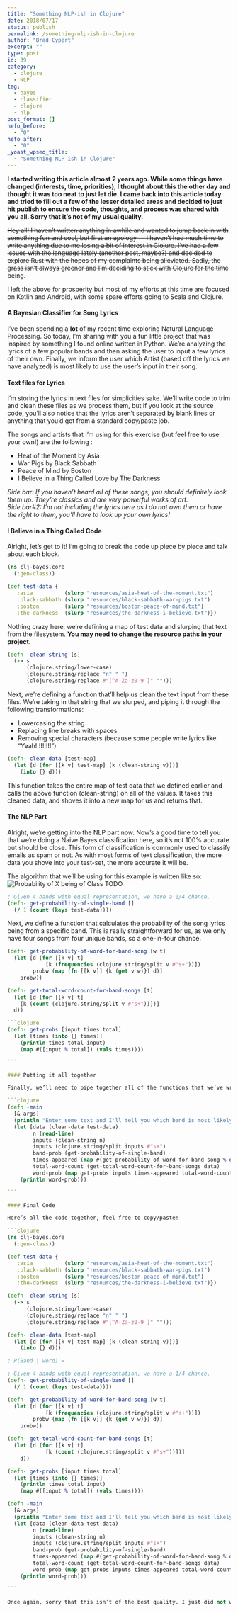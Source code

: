 ```yaml
---
title: "Something NLP-ish in Clojure"
date: 2018/07/17
status: publish
permalink: /something-nlp-ish-in-clojure
author: "Brad Cypert"
excerpt: ""
type: post
id: 39
category:
  - clojure
  - NLP
tag:
  - bayes
  - classifier
  - clojure
  - nlp
post_format: []
hefo_before:
  - "0"
hefo_after:
  - "0"
_yoast_wpseo_title:
  - "Something NLP-ish in Clojure"
---
```


**I started writing this article almost 2 years ago. While some things have changed (interests, time, priorities), I thought about this the other day and thought it was too neat to just let die. I came back into this article today and tried to fill out a few of the lesser detailed areas and decided to just hit publish to ensure the code, thoughts, and process was shared with you all. Sorry that it’s not of my usual quality.**

<del>
  Hey all! I haven’t written anything in awhile and wanted to jump back in with
  something fun and cool, but first an apology — I haven’t had much time to
  write anything due to me losing a bit of interest in Clojure. I’ve had a few
  issues with the language lately (another post, maybe?) and decided to explore
  Rust with the hopes of my complaints being alleviated. Sadly, the grass isn’t
  always greener and I’m deciding to stick with Clojure for the time being.
</del>

I left the above for prosperity but most of my efforts at this time are focused on Kotlin and Android, with some spare efforts going to Scala and Clojure.

#### A Bayesian Classifier for Song Lyrics

I’ve been spending a **lot** of my recent time exploring Natural Language Processing. So today, I’m sharing with you a fun little project that was inspired by something I found online written in Python. We’re analyzing the lyrics of a few popular bands and then asking the user to input a few lyrics of their own. Finally, we inform the user which Artist (based off the lyrics we have analyzed) is most likely to use the user’s input in their song.

#### Text files for Lyrics

I’m storing the lyrics in text files for simplicities sake. We’ll write code to trim and clean these files as we process them, but if you look at the source code, you’ll also notice that the lyrics aren’t separated by blank lines or anything that you’d get from a standard copy/paste job.

The songs and artists that I’m using for this exercise (but feel free to use your own!) are the following :

- Heat of the Moment by Asia
- War Pigs by Black Sabbath
- Peace of Mind by Boston
- I Believe in a Thing Called Love by The Darkness

_Side bar: If you haven’t heard all of these songs, you should definitely look them up. They’re classics and are very powerful works of art.  
Side bar#2: I’m not including the lyrics here as I do not own them or have the right to them, you’ll have to look up your own lyrics!_

#### I Believe in a Thing Called Code

Alright, let’s get to it! I’m going to break the code up piece by piece and talk about each block.

```clojure
(ns clj-bayes.core
  (:gen-class))

(def test-data {
   :asia          (slurp "resources/asia-heat-of-the-moment.txt")
   :black-sabbath (slurp "resources/black-sabbath-war-pigs.txt")
   :boston        (slurp "resources/boston-peace-of-mind.txt")
   :the-darkness  (slurp "resources/the-darkness-i-believe.txt")})

```

Nothing crazy here, we’re defining a map of test data and slurping that text from the filesystem. **You may need to change the resource paths in your project.**

```clojure
(defn- clean-string [s]
  (-> s
      (clojure.string/lower-case)
      (clojure.string/replace "n" " ")
      (clojure.string/replace #"[^A-Za-z0-9 ]" "")))

```

Next, we’re defining a function that’ll help us clean the text input from these files. We’re taking in that string that we slurped, and piping it through the following transformations:

- Lowercasing the string
- Replacing line breaks with spaces
- Removing special characters (because some people write lyrics like “Yeah!!!!!!!!!”)

```clojure
(defn- clean-data [test-map]
  (let [d (for [[k v] test-map] [k (clean-string v)])]
    (into {} d)))

```

This function takes the entire map of test data that we defined earlier and calls the above function (clean-string) on all of the values. It takes this cleaned data, and shoves it into a new map for us and returns that.

#### The NLP Part

Alright, we’re getting into the NLP part now. Now’s a good time to tell you that we’re doing a Naive Bayes classification here, so it’s not 100% accurate but should be close. This form of classification is commonly used to classify emails as spam or not. As with most forms of text classification, the more data you shove into your test-set, the more accurate it will be.

The algorithm that we’ll be using for this example is written like so:  
![Probability of X being of Class TODO]()

```clojure
; Given 4 bands with equal representation, we have a 1/4 chance.
(defn- get-probability-of-single-band []
  (/ 1 (count (keys test-data))))

```

Next, we define a function that calculates the probability of the song lyrics being from a specific band. This is really straightforward for us, as we only have four songs from four unique bands, so a one-in-four chance.

```clojure
(defn- get-probability-of-word-for-band-song [w t]
  (let [d (for [[k v] t]
            [k (frequencies (clojure.string/split v #"s+"))])
        probw (map (fn [[k v]] {k (get v w)}) d)]
    probw))

```

````clojure
(defn- get-total-word-count-for-band-songs [t]
  (let [d (for [[k v] t]
    [k (count (clojure.string/split v #"s+"))])]
  d))

```clojure
(defn- get-probs [input times total]
  (let [times (into {} times)]
    (println times total input)
    (map #([input % total]) (vals times))))

```

#### Putting it all together

Finally, we’ll need to pipe together all of the functions that we’ve written. We’ll read from the console and then sanitize that a bit, and finally figure out what band is most likely to say the words you gave us, based off of the bayes implementation that we’ve written above.

```clojure
(defn -main
  [& args]
  (println "Enter some text and I'll tell you which band is most likely to say it [Asia, Black Sabbath, Boston, The Darkness]")
  (let [data (clean-data test-data)
        n (read-line)
        inputs (clean-string n)
        inputs (clojure.string/split inputs #"s+")
        band-prob (get-probability-of-single-band)
        times-appeared (map #(get-probability-of-word-for-band-song % data) inputs)
        total-word-count (get-total-word-count-for-band-songs data)
        word-prob (map get-probs inputs times-appeared total-word-count)]
    (println word-prob)))

```

#### Final Code

Here’s all the code together, feel free to copy/paste!

```clojure
(ns clj-bayes.core
  (:gen-class))

(def test-data {
   :asia          (slurp "resources/asia-heat-of-the-moment.txt")
   :black-sabbath (slurp "resources/black-sabbath-war-pigs.txt")
   :boston        (slurp "resources/boston-peace-of-mind.txt")
   :the-darkness  (slurp "resources/the-darkness-i-believe.txt")})

(defn- clean-string [s]
  (-> s
      (clojure.string/lower-case)
      (clojure.string/replace "n" " ")
      (clojure.string/replace #"[^A-Za-z0-9 ]" "")))

(defn- clean-data [test-map]
  (let [d (for [[k v] test-map] [k (clean-string v)])]
    (into {} d)))

; P(Band | word) =

; Given 4 bands with equal representation, we have a 1/4 chance.
(defn- get-probability-of-single-band []
  (/ 1 (count (keys test-data))))

(defn- get-probability-of-word-for-band-song [w t]
  (let [d (for [[k v] t]
            [k (frequencies (clojure.string/split v #"s+"))])
        probw (map (fn [[k v]] {k (get v w)}) d)]
    probw))

(defn- get-total-word-count-for-band-songs [t]
  (let [d (for [[k v] t]
            [k (count (clojure.string/split v #"s+"))])]
    d))

(defn- get-probs [input times total]
  (let [times (into {} times)]
    (println times total input)
    (map #([input % total]) (vals times))))

(defn -main
  [& args]
  (println "Enter some text and I'll tell you which band is most likely to say it [Asia, Black Sabbath, Boston, The Darkness]")
  (let [data (clean-data test-data)
        n (read-line)
        inputs (clean-string n)
        inputs (clojure.string/split inputs #"s+")
        band-prob (get-probability-of-single-band)
        times-appeared (map #(get-probability-of-word-for-band-song % data) inputs)
        total-word-count (get-total-word-count-for-band-songs data)
        word-prob (map get-probs inputs times-appeared total-word-count)]
    (println word-prob)))

```

Once again, sorry that this isn’t of the best quality. I just did not want to leave this post unposted. Thanks for reading!
````
